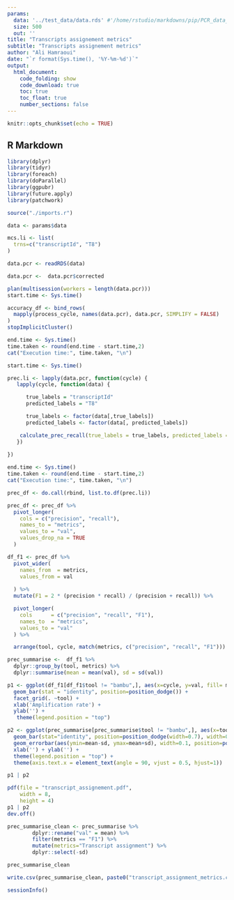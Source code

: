 ```yaml
---
params:
  data: '../test_data/data.rds' #'/home/rstudio/markdowns/pip/PCR_data_R10/output/data_pcr_R10.rds' #
  size: 500
  out: ''
title: "Transcripts assignement metrics"
subtitle: "Transcripts assignement metrics"
author: "Ali Hamraoui"
date: "`r format(Sys.time(), '%Y-%m-%d')`"
output:
  html_document:
    code_folding: show
    code_download: true
    toc: true
    toc_float: true
    number_sections: false
---
```


<style>
body {
text-align: justify}
</style>

```r
knitr::opts_chunk$set(echo = TRUE)
```

## R Markdown

```r
library(dplyr) 
library(tidyr)
library(foreach)
library(doParallel)
library(ggpubr)
library(future.apply)
library(patchwork)
```

```r
source("./imports.r")
```

```r
data <- params$data

mcs.li <- list(
  trns=c("transcriptId", "T8")
)
```

```r
data.pcr <- readRDS(data)

data.pcr <-  data.pcr$corrected
```

```r
plan(multisession(workers = length(data.pcr)))  
start.time <- Sys.time()

accuracy_df <- bind_rows(
  mapply(process_cycle, names(data.pcr), data.pcr, SIMPLIFY = FALSE)
)
stopImplicitCluster()

end.time <- Sys.time()
time.taken <- round(end.time - start.time,2)
cat("Execution time:", time.taken, "\n")
```

```r
start.time <- Sys.time()

prec.li <- lapply(data.pcr, function(cycle) {
   lapply(cycle, function(data) {

      true_labels = "transcriptId"
      predicted_labels = "T8"

      true_labels <- factor(data[,true_labels])
      predicted_labels <- factor(data[, predicted_labels])

    calculate_prec_recall(true_labels = true_labels, predicted_labels = predicted_labels)
   })
    
})

end.time <- Sys.time()
time.taken <- round(end.time - start.time,2)
cat("Execution time:", time.taken, "\n")
```

```r
prec_df <- do.call(rbind, list.to.df(prec.li))

prec_df <- prec_df %>% 
  pivot_longer(
    cols = c("precision", "recall"), 
    names_to = "metrics", 
    values_to = "val",
    values_drop_na = TRUE
  )

df_f1 <- prec_df %>%
  pivot_wider(
    names_from  = metrics, 
    values_from = val
    
  ) %>%
  mutate(F1 = 2 * (precision * recall) / (precision + recall)) %>%

  pivot_longer(
    cols      = c("precision", "recall", "F1"),
    names_to  = "metrics",
    values_to = "val"
  ) %>%

  arrange(tool, cycle, match(metrics, c("precision", "recall", "F1")))

prec_summarise <-  df_f1 %>%
  dplyr::group_by(tool, metrics) %>%
  dplyr::summarise(mean = mean(val), sd = sd(val))
```

```r
p1 <- ggplot(df_f1[df_f1$tool != "bambu",], aes(x=cycle, y=val, fill= metrics)) + 
  geom_bar(stat = "identity", position=position_dodge()) +
  facet_grid(. ~tool) +
  xlab('Amplification rate') + 
  ylab('') +
   theme(legend.position = "top")

p2 <- ggplot(prec_summarise[prec_summarise$tool != "bambu",], aes(x=tool, y=mean, fill=metrics)) + 
  geom_bar(stat="identity", position=position_dodge(width=0.7), width=0.7) +
  geom_errorbar(aes(ymin=mean-sd, ymax=mean+sd), width=0.1, position=position_dodge(width=0.7)) +
  xlab('') + ylab('') +  
  theme(legend.position = "top") +
  theme(axis.text.x = element_text(angle = 90, vjust = 0.5, hjust=1))

p1 | p2
```

```r
pdf(file = "transcript_assignement.pdf", 
    width = 8, 
    height = 4)
p1 | p2
dev.off()
```

```r
prec_summarise_clean <- prec_summarise %>%
        dplyr::rename("val" = mean) %>%
        filter(metrics == "F1") %>%
        mutate(metrics="Transcript assignment") %>%
        dplyr::select(-sd)

prec_summarise_clean
```

```r
write.csv(prec_summarise_clean, paste0("transcript_assignment_metrics.csv"), row.names = F)
```

```r
sessionInfo()
```

